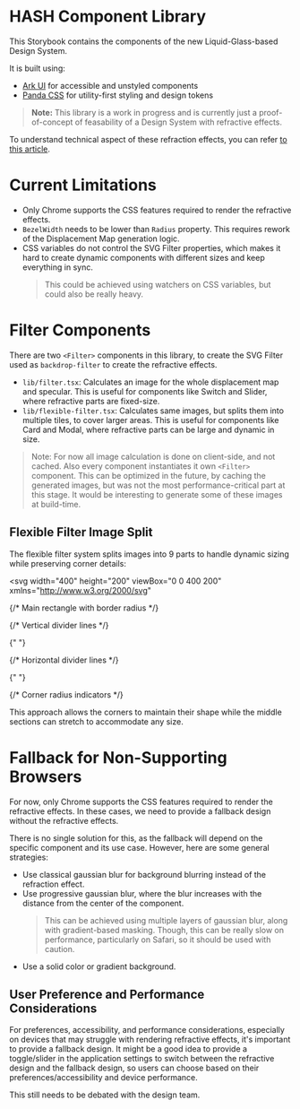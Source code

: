 
<Meta title="Introduction" />

# HASH Component Library

This Storybook contains the components of the new Liquid-Glass-based Design System.

It is built using:

- [Ark UI](https://ark-ui.com/) for accessible and unstyled components
- [Panda CSS](https://panda-css.com/) for utility-first styling and design tokens

> **Note:** This library is a work in progress and is currently just a proof-of-concept of feasability of a Design System with refractive effects.

To understand technical aspect of these refraction effects, you can refer [to this article](https://kube.io/blog/liquid-glass-css-svg/).

# Current Limitations

- Only Chrome supports the CSS features required to render the refractive effects.
- `BezelWidth` needs to be lower than `Radius` property. This requires rework of the Displacement Map generation logic.
- CSS variables do not control the SVG Filter properties, which makes it hard to create dynamic components with different sizes and keep everything in sync.
  > This could be achieved using watchers on CSS variables, but could also be really heavy.

# Filter Components

There are two `<Filter>` components in this library, to create the SVG Filter used as `backdrop-filter` to create the refractive effects.

- `lib/filter.tsx`: Calculates an image for the whole displacement map and specular. This is useful for components like Switch and Slider, where refractive parts are fixed-size.
- `lib/flexible-filter.tsx`: Calculates same images, but splits them into multiple tiles, to cover larger areas. This is useful for components like Card and Modal, where refractive parts can be large and dynamic in size.

> Note: For now all image calculation is done on client-side, and not cached. Also every component instantiates it own `<Filter>` component.
> This can be optimized in the future, by caching the generated images, but was not the most performance-critical part at this stage.
> It would be interesting to generate some of these images at build-time.

## Flexible Filter Image Split

The flexible filter system splits images into 9 parts to handle dynamic sizing while preserving corner details:

<svg
  width="400"
  height="200"
  viewBox="0 0 400 200"
  xmlns="http://www.w3.org/2000/svg"
>
  {/* Main rectangle with border radius */}
  <rect
    x="50"
    y="50"
    width="300"
    height="100"
    rx="20"
    ry="20"
    fill="none"
    stroke="#333"
    strokeWidth="2"
  />

{/* Vertical divider lines */}

{" "}

<line
  x1="90"
  y1="50"
  x2="90"
  y2="150"
  stroke="#666"
  strokeWidth="1"
  strokeDasharray="4,2"
/>
<line
  x1="310"
  y1="50"
  x2="310"
  y2="150"
  stroke="#666"
  strokeWidth="1"
  strokeDasharray="4,2"
/>

{/* Horizontal divider lines */}

{" "}

<line
  x1="50"
  y1="90"
  x2="350"
  y2="90"
  stroke="#666"
  strokeWidth="1"
  strokeDasharray="4,2"
/>
<line
  x1="50"
  y1="110"
  x2="350"
  y2="110"
  stroke="#666"
  strokeWidth="1"
  strokeDasharray="4,2"
/>

{/* Corner radius indicators */}

  <circle
    cx="70"
    cy="70"
    r="15"
    fill="none"
    stroke="#999"
    strokeWidth="1"
    strokeDasharray="2,2"
  />
  <circle
    cx="330"
    cy="70"
    r="15"
    fill="none"
    stroke="#999"
    strokeWidth="1"
    strokeDasharray="2,2"
  />
  <circle
    cx="70"
    cy="130"
    r="15"
    fill="none"
    stroke="#999"
    strokeWidth="1"
    strokeDasharray="2,2"
  />
  <circle
    cx="330"
    cy="130"
    r="15"
    fill="none"
    stroke="#999"
    strokeWidth="1"
    strokeDasharray="2,2"
  />
</svg>

This approach allows the corners to maintain their shape while the middle sections can stretch to accommodate any size.

# Fallback for Non-Supporting Browsers

For now, only Chrome supports the CSS features required to render the refractive effects. In these cases, we need to provide a fallback design without the refractive effects.

There is no single solution for this, as the fallback will depend on the specific component and its use case. However, here are some general strategies:

- Use classical gaussian blur for background blurring instead of the refraction effect.
- Use progressive gaussian blur, where the blur increases with the distance from the center of the component.
  > This can be achieved using multiple layers of gaussian blur, along with gradient-based masking.
  > Though, this can be really slow on performance, particularly on Safari, so it should be used with caution.
- Use a solid color or gradient background.

## User Preference and Performance Considerations

For preferences, accessibility, and performance considerations, especially on devices that may struggle with rendering refractive effects, it's important to provide a fallback design.
It might be a good idea to provide a toggle/slider in the application settings to switch between the refractive design and the fallback design, so users can choose based on their preferences/accessibility and device performance.

This still needs to be debated with the design team.
